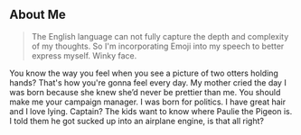 ## About Me

> The English language can not fully capture the depth and complexity of my thoughts. So I'm incorporating Emoji into my speech to better express myself. Winky face.

You know the way you feel when you see a picture of two otters holding hands? That's how you're gonna 
feel every day. My mother cried the day I was born because she knew she’d never be prettier than me. 
You should make me your campaign manager. I was born for politics. I have great hair and I love lying. 
Captain? The kids want to know where Paulie the Pigeon is. 
I told them he got sucked up into an airplane engine, is that all right?